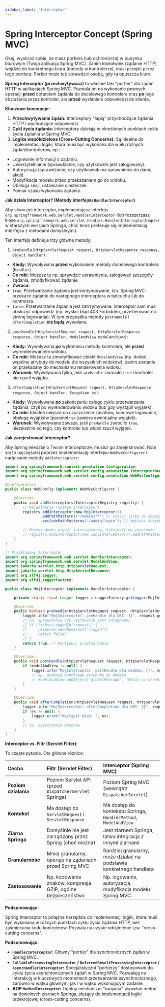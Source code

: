 ```yaml
---
sidebar_label: 'Interceptor'
---
```


# Spring Interceptor Concept (Spring MVC)

Okej, wyobraź sobie, że masz portiera (lub ochroniarza) w budynku biurowym (Twoja aplikacja Spring MVC). Zanim ktokolwiek (żądanie HTTP) wejdzie do konkretnego biura (metody w kontrolerze), musi przejść przez tego portiera. Portier może też sprawdzić osobę, gdy ta opuszcza biuro.

**Spring Interceptor (przechwytywacz)** to właśnie taki "portier" dla żądań HTTP w aplikacjach Spring MVC. Pozwala on na wykonanie pewnych operacji **przed** dotarciem żądania do docelowego kontrolera oraz **po** jego obsłużeniu przez kontroler, ale **przed** wysłaniem odpowiedzi do klienta.

**Kluczowe koncepcje:**

1.  **Przechwytywanie żądań:** Interceptory "łapią" przychodzące żądania HTTP i wychodzące odpowiedzi.
2.  **Cykl życia żądania:** Interceptory działają w określonych punktach cyklu życia żądania w Spring MVC.
3.  **Logika współdzielona (Cross-Cutting Concerns):** Są idealne do implementacji logiki, która musi być wykonana dla wielu różnych żądań/kontrolerów, np.:
*   Logowanie informacji o żądaniu.
*   Uwierzytelnianie (sprawdzanie, czy użytkownik jest zalogowany).
*   Autoryzacja (sprawdzanie, czy użytkownik ma uprawnienia do danej akcji).
*   Modyfikacja modelu przed przekazaniem go do widoku.
*   Obsługa sesji, ustawianie ciasteczek.
*   Pomiar czasu wykonania żądania.

**Jak działa Interceptor? (Metody interfejsu `HandlerInterceptor`)**

Aby stworzyć interceptor, implementujesz interfejs `org.springframework.web.servlet.HandlerInterceptor` (lub rozszerzasz klasę `org.springframework.web.servlet.handler.HandlerInterceptorAdapter` w starszych wersjach Springa, choć teraz preferuje się implementację interfejsu z metodami domyślnymi).

Ten interfejs definiuje trzy główne metody:

1.  `preHandle(HttpServletRequest request, HttpServletResponse response, Object handler)`:
*   **Kiedy:** Wywoływana **przed** wykonaniem metody docelowego kontrolera (`handler`).
*   **Co robi:** Możesz tu np. sprawdzić uprawnienia, zalogować szczegóły żądania, zmodyfikować żądanie.
*   **Zwraca:**
*   `true`: Przetwarzanie żądania jest kontynuowane, tzn. Spring MVC przekaże żądanie do następnego interceptora w łańcuchu lub do kontrolera.
*   `false`: Przetwarzanie żądania jest zatrzymywane. Interceptor sam musi obsłużyć odpowiedź (np. wysłać błąd 403 Forbidden, przekierować na stronę logowania). W tym przypadku metody `postHandle` i `afterCompletion` **nie będą** wywołane.

2.  `postHandle(HttpServletRequest request, HttpServletResponse response, Object handler, ModelAndView modelAndView)`:
*   **Kiedy:** Wywoływana **po** wykonaniu metody kontrolera, ale **przed** wyrenderowaniem widoku.
*   **Co robi:** Możesz tu zmodyfikować obiekt `ModelAndView` (np. dodać wspólne atrybuty do modelu dla wszystkich widoków), zanim zostanie on przekazany do mechanizmu renderowania widoku.
*   **Warunek:** Wywoływana tylko, jeśli `preHandle` zwróciło `true` i kontroler nie rzucił wyjątku.

3.  `afterCompletion(HttpServletRequest request, HttpServletResponse response, Object handler, Exception ex)`:
*   **Kiedy:** Wywoływana **po** zakończeniu całego cyklu przetwarzania żądania, czyli po wyrenderowaniu widoku (lub gdy wystąpił wyjątek).
*   **Co robi:** Idealne miejsce na czyszczenie zasobów, końcowe logowanie, obsługę wyjątków (parametr `ex` zawiera ewentualny wyjątek).
*   **Warunek:** Wywoływana zawsze, jeśli `preHandle` zwróciło `true`, niezależnie od tego, czy kontroler lub widok rzucił wyjątek.

**Jak zarejestrować Interceptor?**

Aby Spring wiedział o Twoim interceptorze, musisz go zarejestrować. Robi się to najczęściej poprzez implementację interfejsu `WebMvcConfigurer` i nadpisanie metody `addInterceptors`:

```java
import org.springframework.context.annotation.Configuration;
import org.springframework.web.servlet.config.annotation.InterceptorRegistry;
import org.springframework.web.servlet.config.annotation.WebMvcConfigurer;

@Configuration
public class WebConfig implements WebMvcConfigurer {

    @Override
    public void addInterceptors(InterceptorRegistry registry) {
        // Rejestracja Twojego interceptora
        registry.addInterceptor(new MojInterceptor())
                .addPathPatterns("/admin/**") // Stosuj tylko do ścieżek zaczynających się od /admin/
                .excludePathPatterns("/admin/login"); // Wyklucz ścieżkę /admin/login

        // Możesz dodać więcej interceptorów, kolejność ma znaczenie
        // registry.addInterceptor(new InnyInterceptor()).addPathPatterns("/**");
    }
}

// Przykładowy Interceptor
import org.springframework.web.servlet.HandlerInterceptor;
import org.springframework.web.servlet.ModelAndView;
import jakarta.servlet.http.HttpServletRequest;
import jakarta.servlet.http.HttpServletResponse;
import org.slf4j.Logger;
import org.slf4j.LoggerFactory;

public class MojInterceptor implements HandlerInterceptor {

    private static final Logger logger = LoggerFactory.getLogger(MojInterceptor.class);

    @Override
    public boolean preHandle(HttpServletRequest request, HttpServletResponse response, Object handler) throws Exception {
        logger.info("MojInterceptor: preHandle dla URI: {}", request.getRequestURI());
        // np. sprawdzenie czy użytkownik jest zalogowany
        // if (!isUserLoggedIn(request)) {
        //     response.sendRedirect("/login");
        //     return false;
        // }
        return true; // Kontynuuj przetwarzanie
    }

    @Override
    public void postHandle(HttpServletRequest request, HttpServletResponse response, Object handler, ModelAndView modelAndView) throws Exception {
        if (modelAndView != null) {
            logger.info("MojInterceptor: postHandle dla widoku: {}", modelAndView.getViewName());
            // np. dodanie wspólnego atrybutu do modelu
            // modelAndView.addObject("globalMessage", "Witaj na stronie!");
        }
    }

    @Override
    public void afterCompletion(HttpServletRequest request, HttpServletResponse response, Object handler, Exception ex) throws Exception {
        logger.info("MojInterceptor: afterCompletion dla URI: {}", request.getRequestURI());
        if (ex != null) {
            logger.error("Wystąpił błąd: ", ex);
        }
        // np. czyszczenie zasobów
    }
}
```

**Interceptor vs. Filtr (Servlet Filter):**

To częste pytanie. Oto główne różnice:

| Cecha                | Filtr (Servlet Filter)                                  | Interceptor (Spring MVC)                                   |
| :------------------- | :------------------------------------------------------ | :--------------------------------------------------------- |
| **Poziom działania** | Poziom Servlet API (przed `DispatcherServlet` Springa) | Poziom Spring MVC (wewnątrz `DispatcherServlet`)             |
| **Kontekst**         | Ma dostęp do `ServletRequest` i `ServletResponse`     | Ma dostęp do kontekstu Springa, `HandlerMethod`, `ModelAndView` |
| **Ziarna Springa**   | Domyślnie nie jest zarządzany przez Spring (choć można) | Jest ziarnem Springa, łatwa integracja z innymi ziarnami |
| **Granularność**     | Mniej granularny, operuje na żądaniach przed Spring MVC | Bardziej granularny, może działać na podstawie konkretnego handlera |
| **Zastosowanie**     | Np. kodowanie znaków, kompresja GZIP, ogólne bezpieczeństwo | Np. logowanie, autoryzacja, modyfikacja modelu Spring MVC  |

**Podsumowując:**

Spring Interceptor to potężne narzędzie do implementacji logiki, która musi być wykonana w różnych punktach cyklu życia żądania HTTP, bez zaśmiecania kodu kontrolerów. Pozwala na czyste oddzielenie tzw. "cross-cutting concerns".



**Podsumowując:**

*   **`HandlerInterceptor`:** Główny "portier" dla synchronicznych żądań w Spring MVC.
*   **`CallableProcessingInterceptor` / `DeferredResultProcessingInterceptor` / `AsyncHandlerInterceptor`:** Specjalistyczni "portierzy" dostosowani do cyklu życia asynchronicznych żądań w Spring MVC. Pozwalają na interakcję w kluczowych momentach przetwarzania asynchronicznego, zarówno w wątku głównym, jak i w wątku wykonującym zadanie.
*   **AOP `MethodInterceptor`:** Ogólny mechanizm "owijania" wywołań metod na dowolnych ziarnach Springa, służący do implementacji logiki przekrojowej (cross-cutting concerns).
